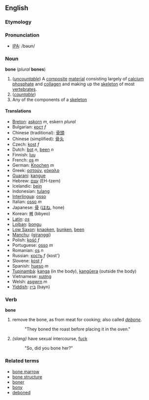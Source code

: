 ==English==
===Etymology===
===Pronunciation===
*[[International Phonetic Alphabet|IPA]]: /bəʊn/

===Noun===
'''bone''' (''plural'' '''bones''')
#(''[[uncountable]]'') A [[composite]] [[material]] consisting largely of [[calcium]] [[phosphate]] and [[collagen]] and making up the [[skeleton]] of most [[vertebrate]]s.
#(''[[countable]]'')
#Any of the components of a [[skeleton]]

====Translations====
*[[Breton]]: [[askorn]] ''m'', eskern ''plural''
*Bulgarian: [[кост]] ''f''
*Chinese (traditional): [[骨頭]]
*Chinese (simplified): [[骨头]]
*Czech: [[kost]] ''f''
*Dutch: [[bot]] ''n'', [[been]] ''n''
*Finnish: [[luu]]
*French: [[os#French|os]] ''m''
*German: [[Knochen]] ''m''
*Greek: [[οστούν]], [[κόκαλο]]
*[[Guarani]]: [[kangue]]
*Hebrew: [[עצם]] (EH-tzem)
*Icelandic: [[bein]]
*Indonesian: [[tulang]]
*[[Interlingua]]: [[osso]]
*Italian: [[osso]] ''m''
*Japanese: [[骨]] ([[ほね]], hone)
*Korean: [[뼈]] (bbyeo)
*[[Latin]]: ''[[os]]''
*[[Lojban]]: [[bongu]]
*[[Low Saxon]]: [[knaoken]], [[bunken]], [[been]]
*[[Manchu]]: ([[giranggi]])
*Polish: [[kość]] ''f''
*Portuguese: [[osso]] ''m''
*Romanian: [[os]] ''n''
*Russian: [[кость]] ''f'' {kost'}
*Slovene: [[kost]] ''f''
*Spanish: [[hueso]] ''m''
*[[Tupinambá]]: [[kanga]] (in the body), [[kangûera]] (outside the body)
*Vietnamese: [[xương]]
*Welsh: [[asgwrn]] ''m''
*[[Yiddish]]: [[בּײן]] (bayn)

===Verb===
'''bone'''

# remove the bone, as from meat for cooking; also called ''[[debone]]''.
#: "They boned the roast before placing it in the oven."
# ''(slang)'' have sexual intercourse, [[fuck]]
#: "So, did you bone her?"

===Related terms===
*[[bone marrow]]
*[[bone structure]]
*[[boner]]
*[[bony]]
*[[deboned]]